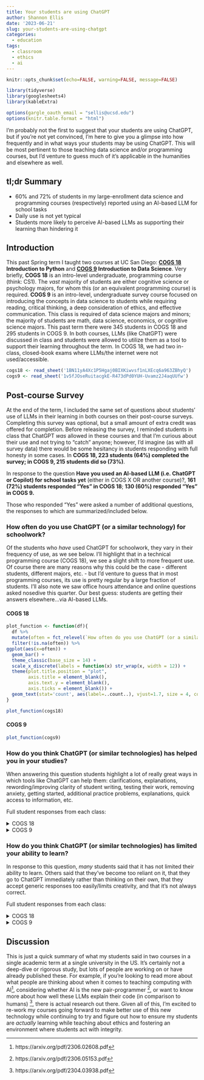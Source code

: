 ```yaml
---
title: Your students are using ChatGPT
author: Shannon Ellis
date: '2023-06-21'
slug: your-students-are-using-chatgpt
categories:
  - education
tags:
  - classroom
  - ethics
  - ai
---
```


```r
knitr::opts_chunk$set(echo=FALSE, warning=FALSE, message=FALSE)

library(tidyverse)
library(googlesheets4)
library(kableExtra)

options(gargle_oauth_email = "sellis@ucsd.edu")
options(knitr.table.format = "html") 
```

I'm probably not the first to suggest that your students are using ChatGPT, but if you're not yet convinced, I'm here to give you a glimpse into how frequently and in what ways your students may be using ChatGPT. This will be most pertinent to those teaching data science and/or programming courses, but I'd venture to guess much of it's applicable in the humanities and elsewhere as well.

## tl;dr Summary

- 60% and 72% of students in my large-enrollment data science and programming courses (respectively) reported using an AI-based LLM for school tasks
- Daily use is not yet typical
- Students more likely to perceive AI-based LLMs as supporting their learning than hindering it

## Introduction 

This past Spring term I taught two courses at UC San Diego: **[COGS 18](https://cogs18.github.io/intro.html) Introduction to Python** and **[COGS 9](https://cogs9.github.io/ucsd-cogs9/) Introduction to Data Science**. Very briefly, **COGS 18** is an intro-level undergraduate, programming course (think: CS1). The *vast* majority of students are either cognitive science or psychology majors, for whom this (or an equivalent programming course) is required. **COGS 9** is an intro-level, undergraduate survey course focused on introducing the concepts in data science to students while requiring reading, critical thinking, a deep consideration of ethics, and effective communication. This class is required of data science majors and minors; the majority of students are math, data science, economics, or cognitive science majors. This past term there were 345 students in COGS 18 and 295 students in COGS 9. In both courses, LLMs (like ChatGPT) were discussed in class and students were allowed to utilize them as a tool to support their learning throughout the term. In COGS 18, we had two in-class, closed-book exams where LLMs/the internet were not used/accessible.

```r
cogs18 <- read_sheet('1BN11yA4Xc1P5Hgaj0BIXKiwvsf1nLXEcq6a963ZBhyQ')
cogs9 <- read_sheet('1v5fJOseRuitacgkE-R473dPd0YUH-Uvamz2J4aqUUfw')
```

## Post-course Survey

At the end of the term, I included the same set of questions about students' use of LLMs in their learning in both courses on their post-course surveys. Completing this survey was optional, but a small amount of extra credit was offered for completion. Before releasing the survey, I reminded students in class that ChatGPT *was* allowed in these courses and that I'm curious about their use and not trying to "catch" anyone; however, I'd imagine (as with all survey data) there would be some hesitancy in students responding with full honesty in some cases. In **COGS 18, 223 students (64%) completed the survey; in COGS 9, 215 students did so (73%)**.

In response to the question **Have you used an AI-based LLM (i.e. ChatGPT or Copilot) for school tasks yet** (either in COGS X OR another course)?, **161 (72%) students responded "Yes" in COGS 18**; **130 (60%) responded "Yes" in COGS 9.**

Those who responded "Yes" were asked a number of additional questions, the responses to which are summarized/included below. 

### How often do you use ChatGPT (or a similar technology) for schoolwork?

Of the students who *have* used ChatGPT for schoolwork, they vary in their frequency of use, as we see below. I'll highlight that in a technical programming course (COGS 18), we see a slight shift to more frequent use. Of course there are many reasons why this could be the case - different students, different majors, etc. - but I'd venture to guess that in most programming courses, its use is pretty regular by a large fraction of students. I'll also note we saw office hours attendance and online questions asked nosedive this quarter. Our best guess: students are getting their answers elsewhere...via AI-based LLMs.

#### COGS 18

```r
plot_function <- function(df){
  df %>% 
  mutate(often = fct_relevel(`How often do you use ChatGPT (or a similar technology) for schoolwork?`, "Frequently (most days)", after=3)) %>%
  filter(!is.na(often)) %>% 
ggplot(aes(x=often)) + 
  geom_bar() +
  theme_classic(base_size = 14) +
  scale_x_discrete(labels = function(x) str_wrap(x, width = 12)) +
  theme(plot.title.position = "plot",
        axis.title = element_blank(),
        axis.text.y = element_blank(), 
        axis.ticks = element_blank()) +
  geom_text(stat='count', aes(label=..count..), vjust=1.7, size = 4, color="white")
}
```

```r
plot_function(cogs18)
```

#### COGS 9

```r
plot_function(cogs9)
```


### How do you think ChatGPT (or similar technologies) has helped you in your studies?

When answering this question students highlight a lot of really great ways in which tools like ChatGPT can help them: clarifications, explanations, rewording/improving clarity of student writing, testing their work, removing anxiety, getting started, additional practice problems, explanations, quick access to information, etc. 

Full student responses from each class:

<details><summary>COGS 18 </summary>

```r
cogs18 %>%
  select(`How do you think ChatGPT (or similar technologies) has helped you in your studies?` =`(optional) How do you think ChatGPT (or similar technologies) has helped you in your studies?`) %>% 
  filter(!is.na(`How do you think ChatGPT (or similar technologies) has helped you in your studies?`)) %>% 
  kbl() %>%
  kable_styling(full_width = F) %>% 
  scroll_box(width = "700px", height = "400px")
```
</details>


<details><summary>COGS 9 </summary>

```r
cogs9 %>%
  select(`How do you think ChatGPT (or similar technologies) has helped you in your studies?` =`(optional) How do you think ChatGPT (or similar technologies) has helped you in your studies?`) %>% 
  filter(!is.na(`How do you think ChatGPT (or similar technologies) has helped you in your studies?`)) %>% 
  kbl() %>%
  kable_styling(full_width = F) %>% 
  scroll_box(width = "700px", height = "400px")
```
</details>

### How do you think ChatGPT (or similar technologies) has limited your ability to learn?

In response to this question, *many* students said that it has not limited their ability to learn. Others said that they've become too reliant on it, that they go to ChatGPT immediately rather than thinking on their own, that they accept generic responses too easily/limits creativity, and that it's not always correct.

Full student responses from each class:

<details><summary>COGS 18 </summary>

```r
cogs18 %>%
  select(`How do you think ChatGPT (or similar technologies) has limited your ability to learn?` =`(optional) How do you think ChatGPT (or similar technologies) has limited your ability to learn?`) %>% 
  filter(!is.na(`How do you think ChatGPT (or similar technologies) has limited your ability to learn?`)) %>% 
  kbl() %>%
  kable_styling(full_width = F) %>% 
  scroll_box(width = "700px", height = "400px")
```
</details>

<details><summary>COGS 9 </summary>

```r
cogs9 %>%
  select(`How do you think ChatGPT (or similar technologies) has limited your ability to learn?` =`(optional) How do you think ChatGPT (or similar technologies) has limited your ability to learn?`) %>% 
  filter(!is.na(`How do you think ChatGPT (or similar technologies) has limited your ability to learn?`)) %>% 
  kbl() %>%
  kable_styling(full_width = F) %>% 
  scroll_box(width = "700px", height = "400px")
```

</details>

## Discussion

This is just a quick summary of what my students said in two courses in a single academic term at a single university in the US. It's certainly not a deep-dive or rigorous study, but lots of people are working on or have already published these. For example, if you're looking to read more about what people are thinking about when it comes to teaching computing with AI[^1], considering whether AI is the new pair-programmer [^2], or want to know more about how well these LLMs explain their code (in comparison to humans) [^3], there is actual research out there. Given all of this, I'm excited to re-work my courses going forward to make better use of this new technology while continuing to try and figure out how to ensure my students are *actually* learning while teaching about ethics and fostering an environment where students act with integrity.

[^1]: https://arxiv.org/pdf/2306.02608.pdf
[^2]: https://arxiv.org/pdf/2306.05153.pdf
[^3]: https://arxiv.org/pdf/2304.03938.pdf